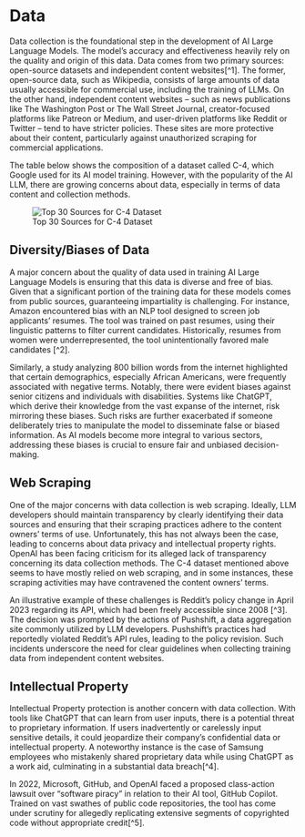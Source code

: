 # Data
Data collection is the foundational step in the development of AI Large Language Models. The model's accuracy and effectiveness heavily rely on the quality and origin of this data. Data comes from two primary sources: open-source datasets and independent content websites[^1]. The former, open-source data, such as Wikipedia, consists of large amounts of data usually accessible for commercial use, including the training of LLMs. On the other hand, independent content websites – such as news publications like The Washington Post or The Wall Street Journal, creator-focused platforms like Patreon or Medium, and user-driven platforms like Reddit or Twitter – tend to have stricter policies. These sites are more protective about their content, particularly against unauthorized scraping for commercial applications.

The table below shows the composition of a dataset called C-4, which Google used for its AI model training. However, with the popularity of the AI LLM, there are growing concerns about data, especially in terms of data content and collection methods.

 
![Top 30 Sources for C-4 Dataset](figures/figure5.png)

## Diversity/Biases of Data
A major concern about the quality of data used in training AI Large Language Models is ensuring that this data is diverse and free of bias. Given that a significant portion of the training data for these models comes from public sources, guaranteeing impartiality is challenging. For instance, Amazon encountered bias with an NLP tool designed to screen job applicants' resumes. The tool was trained on past resumes, using their linguistic patterns to filter current candidates. Historically, resumes from women were underrepresented, the tool unintentionally favored male candidates [^2].

Similarly, a study analyzing 800 billion words from the internet highlighted that certain demographics, especially African Americans, were frequently associated with negative terms. Notably, there were evident biases against senior citizens and individuals with disabilities. Systems like ChatGPT, which derive their knowledge from the vast expanse of the internet, risk mirroring these biases. Such risks are further exacerbated if someone deliberately tries to manipulate the model to disseminate false or biased information. As AI models become more integral to various sectors, addressing these biases is crucial to ensure fair and unbiased decision-making.

## Web Scraping
One of the major concerns with data collection is web scraping. Ideally, LLM developers should maintain transparency by clearly identifying their data sources and ensuring that their scraping practices adhere to the content owners' terms of use. Unfortunately, this has not always been the case, leading to concerns about data privacy and intellectual property rights. OpenAI has been facing criticism for its alleged lack of transparency concerning its data collection methods. The C-4 dataset mentioned above seems to have mostly relied on web scraping, and in some instances, these scraping activities may have contravened the content owners' terms.

An illustrative example of these challenges is Reddit's policy change in April 2023 regarding its API, which had been freely accessible since 2008 [^3]. The decision was prompted by the actions of Pushshift, a data aggregation site commonly utilized by LLM developers. Pushshift's practices had reportedly violated Reddit's API rules, leading to the policy revision. Such incidents underscore the need for clear guidelines when collecting training data from independent content websites.

## Intellectual Property
Intellectual Property protection is another concern with data collection. With tools like ChatGPT that can learn from user inputs, there is a potential threat to proprietary information. If users inadvertently or carelessly input sensitive details, it could jeopardize their company's confidential data or intellectual property. A noteworthy instance is the case of Samsung employees who mistakenly shared proprietary data while using ChatGPT as a work aid, culminating in a substantial data breach[^4].

In 2022, Microsoft, GitHub, and OpenAI faced a proposed class-action lawsuit over "software piracy" in relation to their AI tool, GitHub Copilot. Trained on vast swathes of public code repositories, the tool has come under scrutiny for allegedly replicating extensive segments of copyrighted code without appropriate credit[^5]. 

[1]: https://pub.towardsai.net/data-scraping-in-the-spotlight-are-language-models-overstepping-by-training-on-everyones-content-61138f0199ce
[2]: https://rockcontent.com/blog/chatgpt-bias/#:~:text=Examples%20of%20Bias%20in%20ChatGPT,-The%20natural%20language&text=However%2C%20since%20women%20were%20underrepresented,with%20negative%20words%20than%20others.
[3]: https://en.wikipedia.org/wiki/2023_Reddit_API_controversy
[4]: https://mashable.com/article/samsung-chatgpt-leak-details
[5]: https://www.theverge.com/2022/11/8/23446821/microsoft-openai-github-copilot-class-action-lawsuit-ai-copyright-violation-training-data